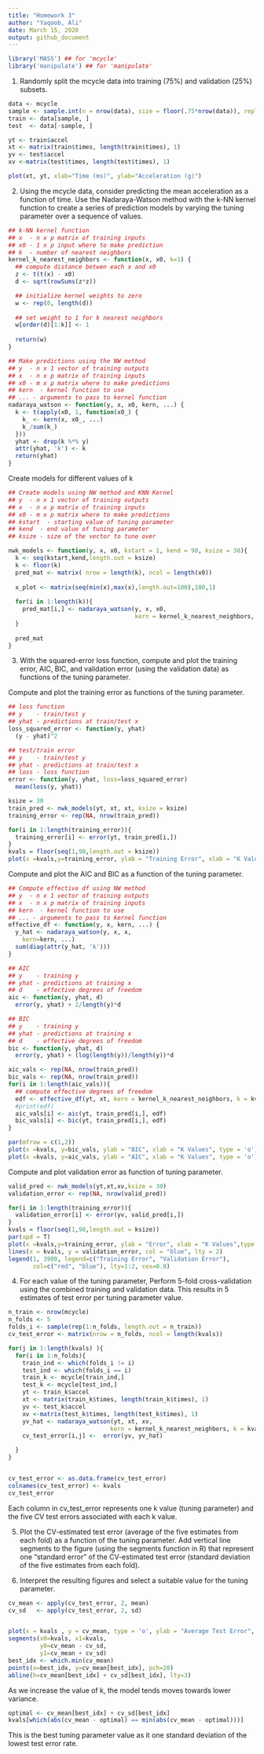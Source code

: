```yaml
---
title: "Homework 3"
author: "Yaqoob, Ali"
date: March 15, 2020
output: github_document
---
```

```r
library('MASS') ## for 'mcycle'
library('manipulate') ## for 'manipulate'
```

1. Randomly split the mcycle data into training (75%) and validation (25%) subsets.
```r
data <- mcycle
sample <- sample.int(n = nrow(data), size = floor(.75*nrow(data)), replace = F)
train <- data[sample, ]
test  <- data[-sample, ]
```

```r
yt <- train$accel
xt <- matrix(train$times, length(train$times), 1)
yv <- test$accel
xv <-matrix(test$times, length(test$times), 1)
```

```r
plot(xt, yt, xlab="Time (ms)", ylab="Acceleration (g)")
```

2. Using the mcycle data, consider predicting the mean acceleration as a function of time. Use the Nadaraya-Watson method with the k-NN kernel function to create a series of prediction models by varying the tuning parameter over a sequence of values.
```r
## k-NN kernel function
## x  - n x p matrix of training inputs
## x0 - 1 x p input where to make prediction
## k  - number of nearest neighbors
kernel_k_nearest_neighbors <- function(x, x0, k=1) {
  ## compute distance betwen each x and x0
  z <- t(t(x) - x0)
  d <- sqrt(rowSums(z*z))

  ## initialize kernel weights to zero
  w <- rep(0, length(d))
  
  ## set weight to 1 for k nearest neighbors
  w[order(d)[1:k]] <- 1
  
  return(w)
}
```

```r
## Make predictions using the NW method
## y  - n x 1 vector of training outputs
## x  - n x p matrix of training inputs
## x0 - m x p matrix where to make predictions
## kern  - kernel function to use
## ... - arguments to pass to kernel function
nadaraya_watson <- function(y, x, x0, kern, ...) {
  k <- t(apply(x0, 1, function(x0_) {
    k_ <- kern(x, x0_, ...)
    k_/sum(k_)
  }))
  yhat <- drop(k %*% y)
  attr(yhat, 'k') <- k
  return(yhat)
}
```

Create models for different values of k
```r
## Create models using NW method and KNN Kernel
## y  - n x 1 vector of training outputs
## x  - n x p matrix of training inputs
## x0 - m x p matrix where to make predictions
## kstart  - starting value of tuning parameter
## kend  - end value of tuning parameter
## ksize - size of the vector to tune over

nwk_models <- function(y, x, x0, kstart = 1, kend = 98, ksize = 30){
  k <- seq(kstart,kend,length.out = ksize)
  k <- floor(k)
  pred_mat <- matrix( nrow = length(k), ncol = length(x0))
  
  x_plot <- matrix(seq(min(x),max(x),length.out=100),100,1)
  
  for(i in 1:length(k)){
    pred_mat[i,] <- nadaraya_watson(y, x, x0,
                                    kern = kernel_k_nearest_neighbors, k = k[i])
  }
  
  pred_mat
}
```

3. With the squared-error loss function, compute and plot the training error, AIC, BIC, and validation error (using the validation data) as functions of the tuning parameter.

Compute and plot the training error as functions of the tuning parameter.

```r
## loss function
## y    - train/test y
## yhat - predictions at train/test x
loss_squared_error <- function(y, yhat)
  (y - yhat)^2
```

```r
## test/train error
## y    - train/test y
## yhat - predictions at train/test x
## loss - loss function
error <- function(y, yhat, loss=loss_squared_error)
  mean(loss(y, yhat))
```

```r
ksize = 30
train_pred <- nwk_models(yt, xt, xt, ksize = ksize)
training_error <- rep(NA, nrow(train_pred))

for(i in 1:length(training_error)){
  training_error[i] <- error(yt, train_pred[i,])
}
kvals = floor(seq(1,98,length.out = ksize))
plot(x =kvals,y=training_error, ylab = "Training Error", xlab = "K Values",type = 'o')
```

Compute and plot the AIC and BIC as a function of the tuning parameter. 

```r

## Compute effective df using NW method
## y  - n x 1 vector of training outputs
## x  - n x p matrix of training inputs
## kern  - kernel function to use
## ... - arguments to pass to kernel function
effective_df <- function(y, x, kern, ...) {
  y_hat <- nadaraya_watson(y, x, x,
    kern=kern, ...)
  sum(diag(attr(y_hat, 'k')))
}

## AIC
## y    - training y
## yhat - predictions at training x
## d    - effective degrees of freedom
aic <- function(y, yhat, d)
  error(y, yhat) + 2/length(y)*d

## BIC
## y    - training y
## yhat - predictions at training x
## d    - effective degrees of freedom
bic <- function(y, yhat, d)
  error(y, yhat) + (log(length(y))/length(y))*d

aic_vals <- rep(NA, nrow(train_pred))
bic_vals <- rep(NA, nrow(train_pred))
for(i in 1:length(aic_vals)){
  ## compute effective degrees of freedom
  edf <- effective_df(yt, xt, kern = kernel_k_nearest_neighbors, k = kvals[i])
  #print(edf)
  aic_vals[i] <- aic(yt, train_pred[i,], edf)
  bic_vals[i] <- bic(yt, train_pred[i,], edf)
}

par(mfrow = c(1,2))
plot(x =kvals, y=bic_vals, ylab = "BIC", xlab = "K Values", type = 'o')
plot(x =kvals, y=aic_vals, ylab = "AIC", xlab = "K Values", type = 'o')

```

Compute and plot validation error as function of tuning parameter.

```r
valid_pred <- nwk_models(yt,xt,xv,ksize = 30)
validation_error <- rep(NA, nrow(valid_pred))

for(i in 1:length(training_error)){
  validation_error[i] <- error(yv, valid_pred[i,])
}
kvals = floor(seq(1,98,length.out = ksize))
par(xpd = T)
plot(x =kvals,y=training_error, ylab = "Error", xlab = "K Values",type = 'l', ylim = c(0,4000), col = "red")
lines(x = kvals, y = validation_error, col = "blue", lty = 2)
legend(1, 3900, legend=c("Training Error", "Validation Error"),
       col=c("red", "blue"), lty=1:2, cex=0.8)

```

4. For each value of the tuning parameter, Perform 5-fold cross-validation using the combined training and validation data. This results in 5 estimates of test error per tuning parameter value.



```r

n_train <- nrow(mcycle)
n_folds <- 5
folds_i <- sample(rep(1:n_folds, length.out = n_train))
cv_test_error <- matrix(nrow = n_folds, ncol = length(kvals))

for(j in 1:length(kvals) ){
  for(i in 1:n_folds){
    train_ind <- which(folds_i != i)
    test_ind <- which(folds_i == i)
    train_k <- mcycle[train_ind,]
    test_k <- mcycle[test_ind,]
    yt <- train_k$accel
    xt <- matrix(train_k$times, length(train_k$times), 1)
    yv <- test_k$accel
    xv <-matrix(test_k$times, length(test_k$times), 1)
    yv_hat <- nadaraya_watson(yt, xt, xv,
                             kern = kernel_k_nearest_neighbors, k = kvals[j])
    cv_test_error[i,j] <-  error(yv, yv_hat)

  }
}


cv_test_error <- as.data.frame(cv_test_error)
colnames(cv_test_error) <- kvals
cv_test_error

```
Each column in cv_test_error represents one k value (tuning parameter) and the five CV test errors associated with each k value.

5. Plot the CV-estimated test error (average of the five estimates from each fold) as a function of the tuning parameter. Add vertical line segments to the figure (using the segments function in R) that represent one “standard error” of the CV-estimated test error (standard deviation of the five estimates from each fold).

6. Interpret the resulting figures and select a suitable value for the tuning parameter. 

```r
cv_mean <- apply(cv_test_error, 2, mean)
cv_sd   <- apply(cv_test_error, 2, sd)


plot(x = kvals , y = cv_mean, type = 'o', ylab = "Average Test Error", xlab = "K Values", ylim = c(0,4000))
segments(x0=kvals, x1=kvals,
         y0=cv_mean - cv_sd,
         y1=cv_mean + cv_sd)
best_idx <- which.min(cv_mean)
points(x=best_idx, y=cv_mean[best_idx], pch=20)
abline(h=cv_mean[best_idx] + cv_sd[best_idx], lty=3)
```

As we increase the value of k, the model tends moves towards lower variance. 

```r
optimal <- cv_mean[best_idx] + cv_sd[best_idx]
kvals[which(abs(cv_mean - optimal) == min(abs(cv_mean - optimal)))]

```
This is the best tuning parameter value as it one standard deviation of the lowest test error rate. 
